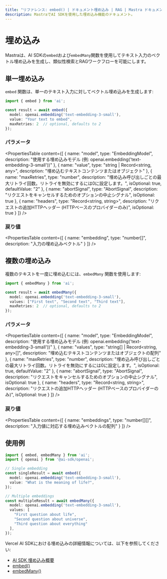 ```yaml
---
title: "リファレンス: embed() | ドキュメント埋め込み | RAG | Mastra ドキュメント"
description: MastraでAI SDKを使用した埋め込み機能のドキュメント。
---
```


# 埋め込み

Mastraは、AI SDKの`embed`および`embedMany`関数を使用してテキスト入力のベクトル埋め込みを生成し、類似性検索とRAGワークフローを可能にします。

## 単一埋め込み

`embed` 関数は、単一のテキスト入力に対してベクトル埋め込みを生成します:

```typescript
import { embed } from 'ai';

const result = await embed({
  model: openai.embedding('text-embedding-3-small'),
  value: "Your text to embed",
  maxRetries: 2  // optional, defaults to 2
});
```

### パラメータ

<PropertiesTable
  content={[
    {
      name: "model",
      type: "EmbeddingModel",
      description: "使用する埋め込みモデル (例: openai.embedding('text-embedding-3-small'))"
    },
    {
      name: "value",
      type: "string | Record<string, any>",
      description: "埋め込むテキストコンテンツまたはオブジェクト"
    },
    {
      name: "maxRetries",
      type: "number",
      description: "埋め込み呼び出しごとの最大リトライ回数。リトライを無効にするには0に設定します。",
      isOptional: true,
      defaultValue: "2"
    },
    {
      name: "abortSignal",
      type: "AbortSignal",
      description: "リクエストをキャンセルするためのオプションの中止シグナル",
      isOptional: true
    },
    {
      name: "headers",
      type: "Record<string, string>",
      description: "リクエストの追加HTTPヘッダー (HTTPベースのプロバイダーのみ)",
      isOptional: true
    }
  ]}
/>

### 戻り値

<PropertiesTable
  content={[
    {
      name: "embedding",
      type: "number[]",
      description: "入力の埋め込みベクトル"
    }
  ]}
/>

## 複数の埋め込み

複数のテキストを一度に埋め込むには、`embedMany` 関数を使用します:

```typescript
import { embedMany } from 'ai';

const result = await embedMany({
  model: openai.embedding('text-embedding-3-small'),
  values: ["First text", "Second text", "Third text"],
  maxRetries: 2  // optional, defaults to 2
});
```

### パラメータ

<PropertiesTable
  content={[
    {
      name: "model",
      type: "EmbeddingModel",
      description: "使用する埋め込みモデル (例: openai.embedding('text-embedding-3-small'))"
    },
    {
      name: "values",
      type: "string[] | Record<string, any>[]",
      description: "埋め込むテキストコンテンツまたはオブジェクトの配列"
    },
    {
      name: "maxRetries",
      type: "number",
      description: "埋め込み呼び出しごとの最大リトライ回数。リトライを無効にするには0に設定します。",
      isOptional: true,
      defaultValue: "2"
    },
    {
      name: "abortSignal",
      type: "AbortSignal",
      description: "リクエストをキャンセルするためのオプションの中止シグナル",
      isOptional: true
    },
    {
      name: "headers",
      type: "Record<string, string>",
      description: "リクエストの追加HTTPヘッダー (HTTPベースのプロバイダーのみ)",
      isOptional: true
    }
  ]}
/>

### 戻り値

<PropertiesTable
  content={[
    {
      name: "embeddings",
      type: "number[][]",
      description: "入力値に対応する埋め込みベクトルの配列"
    }
  ]}
/>

## 使用例

```typescript
import { embed, embedMany } from 'ai';
import { openai } from '@ai-sdk/openai';

// Single embedding
const singleResult = await embed({
  model: openai.embedding('text-embedding-3-small'),
  value: "What is the meaning of life?",
});

// Multiple embeddings
const multipleResult = await embedMany({
  model: openai.embedding('text-embedding-3-small'),
  values: [
    "First question about life",
    "Second question about universe",
    "Third question about everything"
  ],
});
```

Vercel AI SDKにおける埋め込みの詳細情報については、以下を参照してください:
- [AI SDK 埋め込み概要](https://sdk.vercel.ai/docs/ai-sdk-core/embeddings)
- [embed()](https://sdk.vercel.ai/docs/reference/ai-sdk-core/embed)
- [embedMany()](https://sdk.vercel.ai/docs/reference/ai-sdk-core/embed-many)
